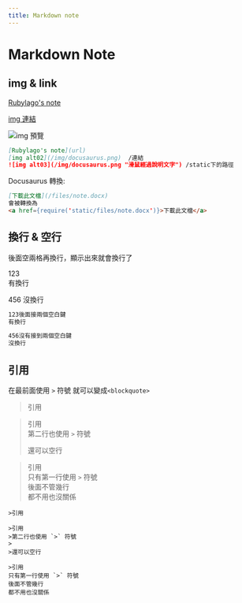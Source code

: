 ---
title: Markdown note
---

# Markdown Note

## img & link

[Rubylago's note](https://rubylago.github.io/my-note/)

[img 連結](https://d33wubrfki0l68.cloudfront.net/c088b7acfcf11100903c44fe44f2f2d7e0f30531/a52f4/zh-cn/img/docusaurus.svg)

![img 預覽](/img/docusaurus.png "小孔農")

```markdown
[Rubylago's note](url)
[img alt02](/img/docusaurus.png)  /連結
![img alt03](/img/docusaurus.png "滑鼠經過說明文字") /static下的路徑
```

Docusaurus 轉換:

```markdown
[下載此文檔](/files/note.docx)
會被轉換為
<a href={require('static/files/note.docx')}>下載此文檔</a>
```  


## 換行 & 空行

後面空兩格再換行，顯示出來就會換行了

123  
有換行

456
沒換行


```markdown
123後面接兩個空白鍵  
有換行

456沒有接到兩個空白鍵
沒換行

```

## 引用
在最前面使用 `>` 符號 就可以變成`<blockquote>`

>引用

>引用  
>第二行也使用 `>` 符號
>  
>還可以空行

>引用  
只有第一行使用 `>` 符號  
後面不管幾行  
都不用也沒關係

```
>引用

>引用  
>第二行也使用 `>` 符號
>
>還可以空行

>引用  
只有第一行使用 `>` 符號  
後面不管幾行  
都不用也沒關係

```